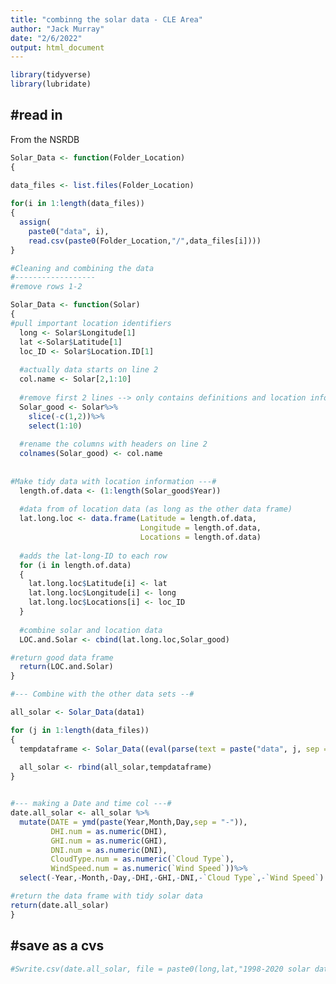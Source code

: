 ```yaml
---
title: "combinng the solar data - CLE Area"
author: "Jack Murray"
date: "2/6/2022"
output: html_document
---
```


```r
library(tidyverse)
library(lubridate)

```

#read in 
--------
From the NSRDB
```r
Solar_Data <- function(Folder_Location)
{
  
data_files <- list.files(Folder_Location) 

for(i in 1:length(data_files)) 
{                              
  assign(
    paste0("data", i),                                
    read.csv(paste0(Folder_Location,"/",data_files[i])))
}

#Cleaning and combining the data
#------------------
#remove rows 1-2

Solar_Data <- function(Solar) 
{
#pull important location identifiers
  long <- Solar$Longitude[1]
  lat <-Solar$Latitude[1]
  loc_ID <- Solar$Location.ID[1]
  
  #actually data starts on line 2
  col.name <- Solar[2,1:10]
  
  #remove first 2 lines --> only contains definitions and location information 
  Solar_good <- Solar%>%
    slice(-c(1,2))%>%
    select(1:10)
  
  #rename the columns with headers on line 2 
  colnames(Solar_good) <- col.name
  
  
#Make tidy data with location information ---#
  length.of.data <- (1:length(Solar_good$Year))
  
  #data from of location data (as long as the other data frame)
  lat.long.loc <- data.frame(Latitude = length.of.data,
                             Longitude = length.of.data,
                             Locations = length.of.data)
  
  #adds the lat-long-ID to each row
  for (i in length.of.data)
  {
    lat.long.loc$Latitude[i] <- lat
    lat.long.loc$Longitude[i] <- long
    lat.long.loc$Locations[i] <- loc_ID
  }
  
  #combine solar and location data
  LOC.and.Solar <- cbind(lat.long.loc,Solar_good)

#return good data frame
  return(LOC.and.Solar)
}

#--- Combine with the other data sets --#

all_solar <- Solar_Data(data1)

for (j in 1:length(data_files))
{
  tempdataframe <- Solar_Data((eval(parse(text = paste("data", j, sep = "")))))
  
  all_solar <- rbind(all_solar,tempdataframe)
}


#--- making a Date and time col ---#
date.all_solar <- all_solar %>% 
  mutate(DATE = ymd(paste(Year,Month,Day,sep = "-")),
         DHI.num = as.numeric(DHI),
         GHI.num = as.numeric(GHI),
         DNI.num = as.numeric(DNI),
         CloudType.num = as.numeric(`Cloud Type`),
         WindSpeed.num = as.numeric(`Wind Speed`))%>%
  select(-Year,-Month,-Day,-DHI,-GHI,-DNI,-`Cloud Type`,-`Wind Speed`)

#return the data frame with tidy solar data
return(date.all_solar)
}
```

#save as a cvs
--------------
```r
#Swrite.csv(date.all_solar, file = paste0(long,lat,"1998-2020 solar data")
```